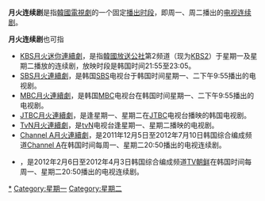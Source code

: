 '''月火连续剧'''是指[[韓國電視劇|韓國電視劇]]的一个固定[[韓國電視劇#类型与播出時段|播出时段]]，即周一、周二播出的[[电视剧|电视连续剧]]。

'''月火连续剧'''也可指
* [[KBS月火迷你連續劇|KBS月火迷你連續劇]]，是指[[韓國放送公社|韓國放送公社]]第2频道（现为[[KBS第2频道|KBS2]]）于星期一及星期二播放的连续剧，放映时段是韩国时间21:55至23:05。
* [[SBS月火連續劇|SBS月火連續劇]]，是韩国[[SBS株式會社|SBS]]电视台于韩国时间星期一、二下午9:55播出的电视剧。
* [[MBC月火連續劇|MBC月火連續劇]]，是韩国[[文化廣播_(韓國)|MBC]]电视台在韩国时间星期一、二下午9:55播出的电视剧。
* [[JTBC月火連續劇|JTBC月火連續劇]]，是逢星期一、星期二在[[JTBC|JTBC]]电视台播映的韩国电视剧。
* [[TvN月火連續劇|TvN月火連續劇]]，是[[TVN|tvN]]电视台逢星期一、星期二播映的电视剧。
* [[Channel_A月火連續劇|Channel A月火連續劇]]，是2011年12月5日至2012年7月10日韩国综合编成频道[[Channel_A|Channel A]]在韩国时间每周一、星期二20:50播出的电视连续剧。
* {{Link-ko|TV朝鲜月火连续剧|TV조선 월화드라마}}，是2012年2月6日至2012年4月3日韩国综合编成频道[[TV朝鮮|TV朝鲜]]在韩国时间每周一、星期二20:50播出的电视连续剧。
{{disambig|Y月|Cat=五字消歧义}}

[[Category:韓國電視劇播放時段|*]]
[[Category:星期一|Category:星期一]]
[[Category:星期二|Category:星期二]]